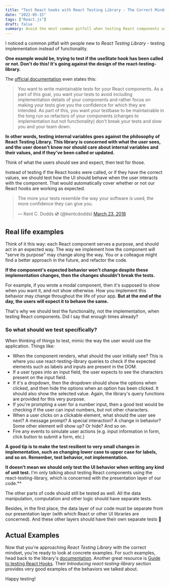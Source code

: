 ```yaml
---
title: "Test React hooks with React Testing Library - The Correct Mindset"
date: "2022-05-15"
tags: ["React.js"]
draft: false
summary: Avoid the most common pitfall when testing React components using the React Testing Library.
---
```


I noticed a common pitfall with people new to *React Testing Library* - testing implementation instead of functionality.

**One example would be, trying to test if the useState hook has been called or not. Don't do this! It's going against the design of the react-testing-library.**

The [official documentation](https://testing-library.com/docs/react-testing-library/intro/) even states this:

> You want to write maintainable tests for your React components. As a part of this goal, you want your tests to avoid including implementation details of your components and rather focus on making your tests give you the confidence for which they are intended. As part of this, you want your testbase to be maintainable in the long run so refactors of your components (changes to implementation but not functionality) don't break your tests and slow you and your team down.

**In other words, testing internal variables goes against the philosophy of React Testing Library. This library is concerned with what the user sees, and the user doesn't know nor should care about internal variables and their values, and if they've been called or updated.**

Think of what the users should see and expect, then test for those.

Instead of testing if the React hooks were called, or if they have the correct values, we should test how the UI should behave when the user interacts with the component. That would automatically cover whether or not our React hooks are working as expected.

<blockquote class="twitter-tweet"><p lang="en" dir="ltr">The more your tests resemble the way your software is used, the more confidence they can give you.</p>&mdash; Kent C. Dodds 💿 (@kentcdodds) <a href="https://twitter.com/kentcdodds/status/977018512689455106?ref_src=twsrc%5Etfw">March 23, 2018</a></blockquote> <script async src="https://platform.twitter.com/widgets.js" charset="utf-8"></script>

## Real life examples

Think of it this way: each React component serves a purpose, and should act in an expected way. The way we implement how the component will "serve its purpose" may change along the way. You or a colleague might find a better approach in the future, and refactor the code.

**If the component's expected behavior won't change despite these implementation changes, then the changes shouldn't break the tests.**

For example, if you wrote a modal component, then it's supposed to show when you want it, and not show otherwise. How you implement this behavior may change throughout the life of your app. **But at the end of the day, the users will expect it to behave the same.**

That's why we should test the functionality, not the implementation, when testing React components. Did I say that enough times already?

### So what should we test specifically?

When thinking of things to test, mimic the way the user would use the application. Things like:

- When the component renders, what should the user initially see? This is where you use react-testing-library queries to check if the expected elements such as labels and inputs are present in the DOM.
- If a user types into an input field, the user expects to see the characters present on the input field.
- If it's a dropdown, then the dropdown should show the options when clicked, and then hide the options when an option has been clicked. It should also show the selected value. Again, the library's query functions are provided for this very purpose.
- If you're prompting a user for a number input, then a good test would be checking if the user can input numbers, but not other characters.
- When a user clicks on a clickable element, what should the user see next? A message prompt? A special interaction? A change in behavior? Some other element will show up? Or hide? And so on.
- Fire any events to simulate user actions (e.g. input information in form, click button to submit a form, etc.)

**A good tip is to make the test resilient to very small changes in implementation, such as changing lower case to upper case for labels, and so on. Remember, test behavior, not implementation.**

**It doesn't mean we should only test the UI behavior when writing any kind of unit test.** I'm only talking about testing React components using the react-testing-library, which is concerned with the presentation layer of our code.**

The other parts of code should still be tested as well. All the data manipulation, computation and other logic should have separate tests.

Besides, in the first place, the data layer of our code must be separate from our presentation layer (with which React or other UI libraries are concerned). And these other layers should have their own separate tests 🙂

## Actual Examples
Now that you're approaching *React Testing Library* with the correct mindset, you're ready to look at concrete examples. For such examples, head back to the library's [documentation](https://testing-library.com/docs/react-testing-library/intro/). Another great resource is [Guide to testing React Hooks](https://blog.logrocket.com/a-quick-guide-to-testing-react-hooks-fa584c415407/). Their *Introducing react-testing-library* section provides very good examples of the behaviors we talked about.

Happy testing!